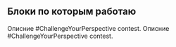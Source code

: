 ## Блоки по которым работаю

<ProjectCard title="Поиск проблем-маркет-фит" link="https://www.behance.net/gallery/58937147/Freiheit" bg="linear-gradient(to right, #D4145A 0%, #FBB03B 100%)">
Описние #ChallengeYourPerspective contest.
</ProjectCard>

<ProjectCard title="Юнит-экономика" link="https://www.behance.net/gallery/58937147/Freiheit" bg="linear-gradient(to right, #D4145A 0%, #FBB03B 100%)">
Описние #ChallengeYourPerspective contest.
</ProjectCard>
